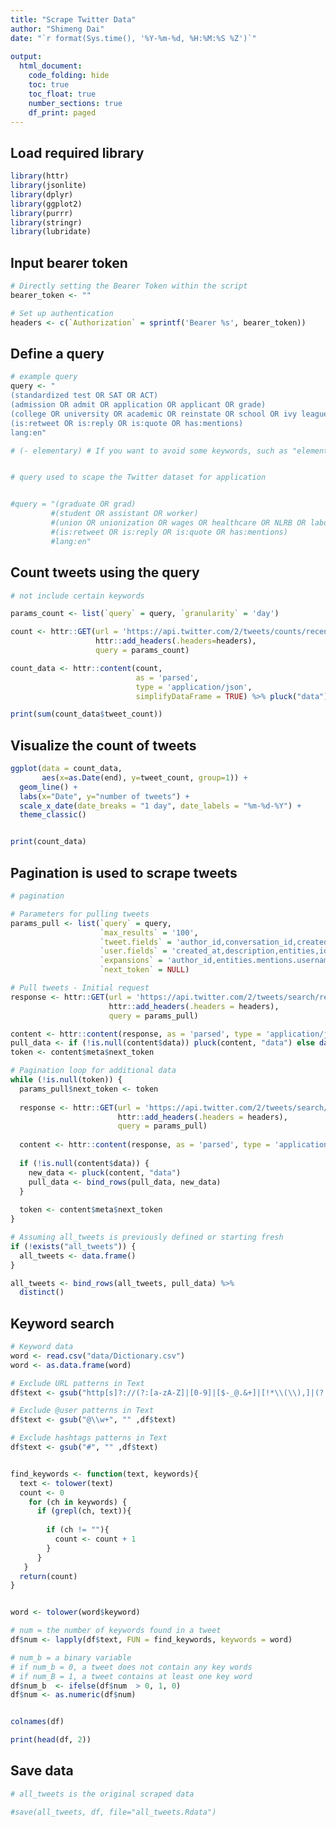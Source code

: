 ```yaml
---
title: "Scrape Twitter Data"
author: "Shimeng Dai"
date: "`r format(Sys.time(), '%Y-%m-%d, %H:%M:%S %Z')`"
 
output: 
  html_document:
    code_folding: hide
    toc: true
    toc_float: true
    number_sections: true
    df_print: paged
---
```


## Load required library

```r
library(httr)
library(jsonlite)
library(dplyr)
library(ggplot2)
library(purrr)
library(stringr)
library(lubridate)
```

## Input bearer token

```r

# Directly setting the Bearer Token within the script
bearer_token <- ""

# Set up authentication
headers <- c(`Authorization` = sprintf('Bearer %s', bearer_token))

```

## Define a query

```r

# example query 
query <- "
(standardized test OR SAT OR ACT)
(admission OR admit OR application OR applicant OR grade) 
(college OR university OR academic OR reinstate OR school OR ivy league OR requiring OR requirement)
(is:retweet OR is:reply OR is:quote OR has:mentions)
lang:en"

# (- elementary) # If you want to avoid some keywords, such as "elementary", you can add (- elementary) to your query


# query used to scape the Twitter dataset for application 


#query = "(graduate OR grad) 
         #(student OR assistant OR worker) 
         #(union OR unionization OR wages OR healthcare OR NLRB OR labor OR contract OR strike) 
         #(is:retweet OR is:reply OR is:quote OR has:mentions)
         #lang:en"
```


## Count tweets using the query

```r

# not include certain keywords

params_count <- list(`query` = query, `granularity` = 'day')

count <- httr::GET(url = 'https://api.twitter.com/2/tweets/counts/recent',
                   httr::add_headers(.headers=headers),
                   query = params_count)

count_data <- httr::content(count,
                            as = 'parsed',
                            type = 'application/json',
                            simplifyDataFrame = TRUE) %>% pluck("data")

print(sum(count_data$tweet_count))

```

## Visualize the count of tweets

```r


ggplot(data = count_data,
       aes(x=as.Date(end), y=tweet_count, group=1)) +
  geom_line() +
  labs(x="Date", y="number of tweets") +
  scale_x_date(date_breaks = "1 day", date_labels = "%m-%d-%Y") +
  theme_classic()


print(count_data)

```

## Pagination is used to scrape tweets

```r
# pagination

# Parameters for pulling tweets
params_pull <- list(`query` = query,
                    `max_results` = '100',
                    `tweet.fields` = 'author_id,conversation_id,created_at,entities,geo,id,in_reply_to_user_id,public_metrics,text',
                    `user.fields` = 'created_at,description,entities,id,location,name,public_metrics,username,verified',
                    `expansions` = 'author_id,entities.mentions.username,in_reply_to_user_id,referenced_tweets.id.author_id',
                    `next_token` = NULL)

# Pull tweets - Initial request
response <- httr::GET(url = 'https://api.twitter.com/2/tweets/search/recent',
                      httr::add_headers(.headers = headers),
                      query = params_pull)

content <- httr::content(response, as = 'parsed', type = 'application/json', simplifyDataFrame = TRUE)
pull_data <- if (!is.null(content$data)) pluck(content, "data") else data.frame()
token <- content$meta$next_token

# Pagination loop for additional data
while (!is.null(token)) {
  params_pull$next_token <- token
  
  response <- httr::GET(url = 'https://api.twitter.com/2/tweets/search/recent',
                        httr::add_headers(.headers = headers),
                        query = params_pull)
  
  content <- httr::content(response, as = 'parsed', type = 'application/json', simplifyDataFrame = TRUE)
  
  if (!is.null(content$data)) {
    new_data <- pluck(content, "data")
    pull_data <- bind_rows(pull_data, new_data)
  }
  
  token <- content$meta$next_token
}

# Assuming all_tweets is previously defined or starting fresh
if (!exists("all_tweets")) {
  all_tweets <- data.frame()
}

all_tweets <- bind_rows(all_tweets, pull_data) %>%
  distinct()

```

## Keyword search

```r
# Keyword data
word <- read.csv("data/Dictionary.csv")
word <- as.data.frame(word)

# Exclude URL patterns in Text
df$text <- gsub("http[s]?://(?:[a-zA-Z]|[0-9]|[$-_@.&+]|[!*\\(\\),]|(?:%[0-9a-fA-F][0-9a-fA-F]))+", "" ,df$text)

# Exclude @user patterns in Text
df$text <- gsub("@\\w+", "" ,df$text)

# Exclude hashtags patterns in Text
df$text <- gsub("#", "" ,df$text)


find_keywords <- function(text, keywords){
  text <- tolower(text)
  count <- 0
    for (ch in keywords) {
      if (grepl(ch, text)){
  
        if (ch != ""){
          count <- count + 1
        }
      }
   }
  return(count)
}


word <- tolower(word$keyword)

# num = the number of keywords found in a tweet
df$num <- lapply(df$text, FUN = find_keywords, keywords = word)

# num_b = a binary variable
# if num_b = 0, a tweet does not contain any key words
# if num_B = 1, a tweet contains at least one key word
df$num_b  <- ifelse(df$num  > 0, 1, 0)
df$num <- as.numeric(df$num)


colnames(df)
```
```r
print(head(df, 2))
```

## Save data

```r
# all_tweets is the original scraped data

#save(all_tweets, df, file="all_tweets.Rdata")

```